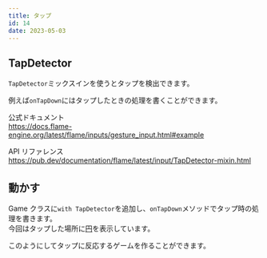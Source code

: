 ```yaml
---
title: タップ
id: 14
date: 2023-05-03
---
```



## TapDetector

`TapDetector`ミックスインを使うとタップを検出できます。

例えば`onTapDown`にはタップしたときの処理を書くことができます。

公式ドキュメント  
https://docs.flame-engine.org/latest/flame/inputs/gesture_input.html#example

API リファレンス  
https://pub.dev/documentation/flame/latest/input/TapDetector-mixin.html

## 動かす

Game クラスに`with TapDetector`を追加し、`onTapDown`メソッドでタップ時の処理を書きます。  
今回はタップした場所に[円](/examples/circle#circle)を表示しています。

<ExampleCode file="tap/game.dart" />

このようにしてタップに反応するゲームを作ることができます。
